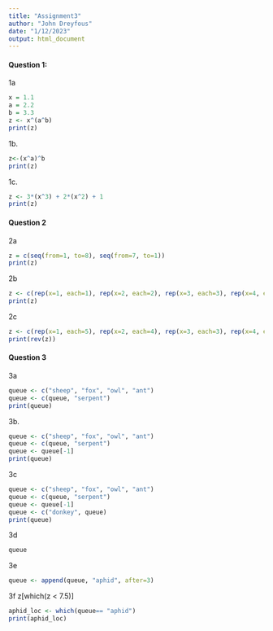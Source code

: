 ```yaml
---
title: "Assignment3"
author: "John Dreyfous"
date: "1/12/2023"
output: html_document
---
```

#### Question 1:
1a
```r
x = 1.1
a = 2.2
b = 3.3
z <- x^(a^b)
print(z)
```
1b. 
```r
z<-(x^a)^b
print(z)
```
1c.
```r
z <- 3*(x^3) + 2*(x^2) + 1
print(z)
```
#### Question 2
2a
```r
z = c(seq(from=1, to=8), seq(from=7, to=1))
print(z)
```
2b
```r
z <- c(rep(x=1, each=1), rep(x=2, each=2), rep(x=3, each=3), rep(x=4, each=4), rep(x=5, each=5))
print(z)
```
2c
```r
z <- c(rep(x=1, each=5), rep(x=2, each=4), rep(x=3, each=3), rep(x=4, each=2), rep(x=5, each=1))
print(rev(z))
```
#### Question 3

3a
```r
queue <- c("sheep", "fox", "owl", "ant")
queue <- c(queue, "serpent")
print(queue)
```
3b. 
```r
queue <- c("sheep", "fox", "owl", "ant")
queue <- c(queue, "serpent")
queue <- queue[-1]
print(queue)
```
3c
```r
queue <- c("sheep", "fox", "owl", "ant")
queue <- c(queue, "serpent")
queue <- queue[-1]
queue <- c("donkey", queue)
print(queue)
```
3d
```r
queue
```
3e 
```r
queue <- append(queue, "aphid", after=3)
```
3f
z[which(z < 7.5)]
```r
aphid_loc <- which(queue== "aphid")
print(aphid_loc)
```
